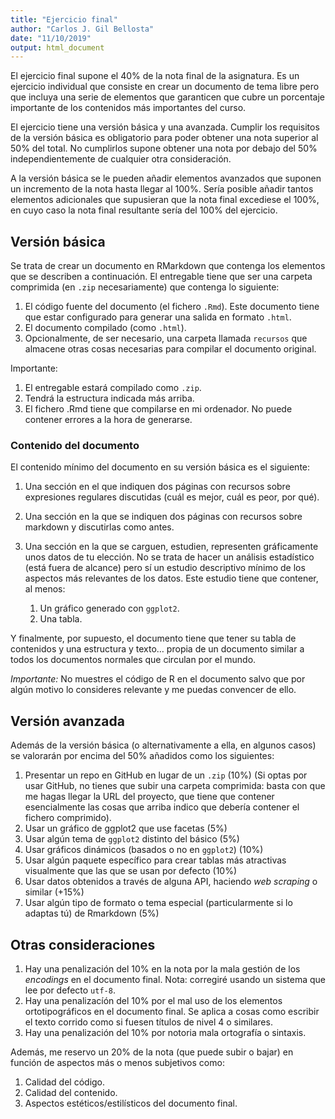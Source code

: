 ```yaml
---
title: "Ejercicio final"
author: "Carlos J. Gil Bellosta"
date: "11/10/2019"
output: html_document
---
```


El ejercicio final supone el 40% de la nota final de la asignatura. Es un ejercicio individual que consiste en crear un documento de tema libre pero que incluya una serie de elementos que garanticen que cubre un porcentaje importante de los contenidos más importantes del curso.

El ejercicio tiene una versión básica y una avanzada. Cumplir los requisitos de la versión básica es obligatorio para poder obtener una nota superior al 50% del total. No cumplirlos supone obtener una nota por debajo del 50% independientemente de cualquier otra consideración.

A la versión básica se le pueden añadir elementos avanzados que suponen un incremento de la nota hasta llegar al 100%. Sería posible añadir tantos elementos adicionales que supusieran que la nota final excediese el 100%, en cuyo caso la nota final resultante sería del 100% del ejercicio.


## Versión básica

Se trata de crear un documento en RMarkdown que contenga los elementos que se describen a continuación. El entregable tiene que ser una carpeta comprimida (en `.zip` necesariamente) que contenga lo siguiente:

1. El código fuente del documento (el fichero `.Rmd`). Este documento tiene que estar configurado para generar una salida en formato `.html`.
1. El documento compilado (como `.html`).
1. Opcionalmente, de ser necesario, una carpeta llamada `recursos` que almacene otras cosas necesarias para compilar el documento original.

Importante:

1. El entregable estará compilado como `.zip`.
2. Tendrá la estructura indicada más arriba.
3. El fichero .Rmd tiene que compilarse en mi ordenador. No puede contener errores a la hora de generarse.


### Contenido del documento


El contenido mínimo del documento en su versión básica es el siguiente:

1. Una sección en el que indiquen dos páginas con recursos sobre expresiones regulares discutidas (cuál es mejor, cuál es peor, por qué).
1. Una sección en la que se indiquen dos páginas con recursos sobre markdown y discutirlas como antes.
1. Una sección en la que se carguen, estudien, representen gráficamente unos datos de tu elección. No se trata de hacer un análisis estadístico (está fuera de alcance) pero sí un estudio descriptivo mínimo de los aspectos más relevantes de los datos. Este estudio tiene que contener, al menos:

    1. Un gráfico generado con `ggplot2`.
    2. Una tabla.

Y finalmente, por supuesto, el documento tiene que tener su tabla de contenidos y una estructura y texto... propia de un documento similar a todos los documentos normales que circulan por el mundo. 

*Importante:* No muestres el código de R en el documento salvo que por algún motivo lo consideres relevante y me puedas convencer de ello.


## Versión avanzada


Además de la versión básica (o alternativamente a ella, en algunos casos) se valorarán por encima del 50% añadidos como los siguientes:

1. Presentar un repo en GitHub en lugar de un `.zip` (10%) (Si optas por usar GitHub, no tienes que subir una carpeta comprimida: basta con que me hagas llegar la URL del proyecto, que tiene que contener esencialmente las cosas que arriba indico que debería contener el fichero comprimido).
1. Usar un gráfico de ggplot2 que use facetas (5%)
1. Usar algún tema de `ggplot2` distinto del básico (5%)
1. Usar gráficos dinámicos (basados o no en `ggplot2`) (10%)
1. Usar algún paquete específico para crear tablas más atractivas visualmente que las que se usan por defecto (10%)
1. Usar datos obtenidos a través de alguna API, haciendo _web scraping_ o similar (+15%)
1. Usar algún tipo de formato o tema especial (particularmente si lo adaptas tú) de Rmarkdown (5%)


## Otras consideraciones

1. Hay una penalización del 10% en la nota por la mala gestión de los _encodings_ en el documento final. Nota: corregiré usando un sistema que lee por defecto `utf-8`.
1. Hay una penalizacíón del 10% por el mal uso de los elementos ortotipográficos en el documento final. Se aplica a cosas como escribir el texto corrido como si fuesen títulos de nivel 4 o similares.
1. Hay una penalización del 10% por notoria mala ortografía o sintaxis.


Además, me reservo un 20% de la nota (que puede subir o bajar) en función de aspectos más o menos subjetivos como:

1. Calidad del código.
1. Calidad del contenido.
1. Aspectos estéticos/estilísticos del documento final.















